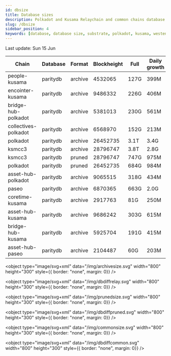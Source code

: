 ```yaml
---
id: dbsize
title: Database sizes
description: Polkadot and Kusama Relaychain and common chains database sizes
slug: /dbsize
sidebar_position: 4
keywords: [database, database size, substrate, polkadot, kusama, westend]
---
```



Last update: Sun 15 Jun

| Chain    | Database   | Format | Blockheight | Full         | Daily growth |
| ------------------------| ----------- | -------- | ------- | ---------- | ----- | 
| people-kusama | paritydb | archive | 4532065 | 127G | 399M |
| encointer-kusama | paritydb | archive | 9486332 | 226G | 406M |
| bridge-hub-polkadot | paritydb | archive | 5381013 | 230G | 561M |
| collectives-polkadot | paritydb | archive | 6568970 | 152G | 213M |
| polkadot | paritydb | archive | 26452735 | 3.1T | 3.4G |
| ksmcc3 | paritydb | archive | 28796747 | 3.8T | 2.8G |
| ksmcc3 | paritydb | pruned | 28796747 | 747G | 975M |
| polkadot | paritydb | pruned | 26452735 | 684G | 984M |
| asset-hub-polkadot | paritydb | archive | 9065515 | 318G | 434M |
| paseo | paritydb | archive | 6870365 | 663G | 2.0G |
| coretime-kusama | paritydb | archive | 2917763 | 81G | 250M |
| asset-hub-kusama | paritydb | archive | 9686242 | 303G | 615M |
| bridge-hub-kusama | paritydb | archive | 5925704 | 191G | 415M |
| asset-hub-paseo | paritydb | archive | 2104487 | 60G | 203M |
<object type="image/svg+xml" data="/img/archivesize.svg" width="800" height="300" style={{ border: "none", margin: 0}} />

<object type="image/svg+xml" data="/img/dbdiffrelay.svg" width="800" height="300" style={{ border: "none", margin: 0}} />

<object type="image/svg+xml" data="/img/prunedsize.svg" width="800" height="300" style={{ border: "none", margin: 0}} />

<object type="image/svg+xml" data="/img/dbdiffpruned.svg" width="800" height="300" style={{ border: "none", margin: 0}} />

<object type="image/svg+xml" data="/img/commonsize.svg" width="800" height="300" style={{ border: "none", margin: 0}} />

<object type="image/svg+xml" data="/img/dbdiffcommon.svg" width="800" height="300" style={{ border: "none", margin: 0}} />
